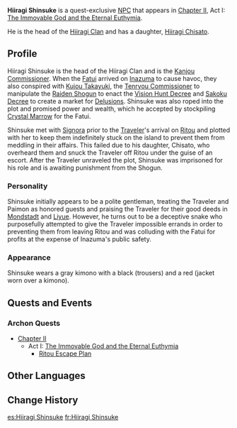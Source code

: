 {{Character Infobox
|type             = Quest NPC
|image            = NPC Hiiragi Shinsuke.png
|realname         = 
|region           = Inazuma
|affiliation      = Hiiragi Clan
|ancestry         = Hiiragi Clan
|child            = Hiiragi Chisato
|title            = Kanjou Commission
|voiceEN          = 
|voiceCN          = 
|voiceJP          = 
|dialoguereward   = 
}}
'''Hiiragi Shinsuke''' is a quest-exclusive [[NPC]] that appears in [[Chapter II]], Act I: [[The Immovable God and the Eternal Euthymia]].

He is the head of the [[Hiiragi Clan]] and has a daughter, [[Hiiragi Chisato]].

==Profile==
Hiiragi Shinsuke is the head of the Hiiragi Clan and is the [[Kanjou Commission]]er. When the [[Fatui]] arrived on [[Inazuma]] to cause havoc, they also conspired with [[Kujou Takayuki]], the [[Tenryou Commission]]er to manipulate the [[Raiden Shogun]] to enact the [[Vision Hunt Decree]] and [[Sakoku Decree]] to create a market for [[Delusions]]. Shinsuke was also roped into the plot and promised power and wealth, which he accepted by stockpiling [[Crystal Marrow]] for the Fatui.

Shinsuke met with [[Signora]] prior to the [[Traveler]]'s arrival on [[Ritou]] and plotted with her to keep them indefinitely stuck on the island to prevent them from meddling in their affairs. This failed due to his daughter, Chisato, who overheard them and snuck the Traveler off Ritou under the guise of an escort. After the Traveler unraveled the plot, Shinsuke was imprisoned for his role and is awaiting punishment from the Shogun.

===Personality===
Shinsuke initially appears to be a polite gentleman, treating the Traveler and Paimon as honored guests and praising the Traveler for their good deeds in [[Mondstadt]] and [[Liyue]]. However, he turns out to be a deceptive snake who purposefully attempted to give the Traveler impossible errands in order to preventing them from leaving Ritou and was colluding with the Fatui for profits at the expense of Inazuma's public safety.

===Appearance===
Shinsuke wears a gray kimono with a black {{w|hakama}} (trousers) and a red {{w|haori}} (jacket worn over a kimono).

==Quests and Events==
===Archon Quests===
* [[Chapter II]]
** Act I: [[The Immovable God and the Eternal Euthymia]]
*** [[Ritou Escape Plan]]

==Other Languages==
{{Other Languages|default_hidden = 1
|en      = Hiiragi Shinsuke
|zhs     = 柊慎介
|zhs_rm  = Zhōng Shènjiè
|zht     = 柊慎介
|zht_rm  = Zhōng Shènjiè
|ja      = 柊慎介
|ja_rm   = Hiiragi Shinsuke
|ko      = 히이라기 신스케
|ko_rm   = Hiiragi Sinseuke
|es      = Hiiragi Shinsuke
|fr      = Hiiragi Shinsuke
|ru      = Хийраги Синсукэ
|th      = Hiiragi Shinsuke
|vi      = Hiiragi Shinsuke
|de      = Hiiragi Shinsuke
|id      = Hiiragi Shinsuke
|pt      = Hiiragi Shinsuke
}}

==Change History==
{{Change History|2.0}}
<!--
==References==
{{Reflist}}-->

[[es:Hiiragi Shinsuke]]
[[fr:Hiiragi Shinsuke]]